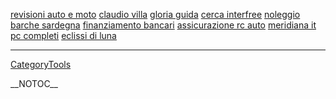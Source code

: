 <a href= http://revisioni-auto-e-moto.seeyo.info >revisioni auto e moto</a>   <a href= http://claudio-villa.seeyo.info >claudio villa</a>   <a href= http://gloria-guida.seeyo.info >gloria guida</a>   <a href= http://cerca-interfree.seeyo.info >cerca interfree</a>   <a href= http://noleggio-barche-sardegna.seeyo.info >noleggio barche sardegna</a>   <a href= http://finanziamento-bancari.seeyo.info >finanziamento bancari</a>   <a href= http://assicurazione-rc-auto.seeyo.info >assicurazione rc auto</a>   <a href= http://meridiana-it.seeyo.info >meridiana it</a>   <a href= http://pc-completi.seeyo.info >pc completi</a>   <a href= http://eclissi-di-luna.seeyo.info >eclissi di luna</a>
----
[[CategoryTools]]

__NOTOC__